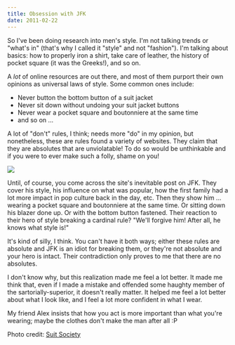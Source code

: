 ```yaml
---
title: Obsession with JFK
date: 2011-02-22
---
```



So I've been doing research into men's style. I'm not talking trends or "what's in" (that's why I called it "style" and not "fashion"). I'm talking about basics: how to properly iron a shirt, take care of leather, the history of pocket square (it was the Greeks!), and so on.

A _lot_ of online resources are out there, and most of them purport their own opinions as universal laws of style. Some common ones include:

- Never button the bottom button of a suit jacket
- Never sit down without undoing your suit jacket buttons
- Never wear a pocket square and&nbsp;boutonniere&nbsp;at the same time
- and so on ...

A lot of "don't" rules, I think; needs more "do" in my opinion, but nonetheless, these are rules found a variety of websites. They claim that they are absolutes that are unviolatable! To do so would be unthinkable and if you were to ever make such a folly, shame on you!

 ![](AC1A0BCBB90E4A6981394509D3950494.png)

Until, of course, you come across the site's inevitable post on JFK. They cover his style, his influence on what was popular, how the first family had a lot more impact in pop culture back in the day, etc. Then they show him ... wearing a pocket square and boutonniere at the same time. Or sitting down his blazer done up. Or with the bottom button fastened. Their reaction to their hero of style breaking a cardinal rule? "We'll forgive him! After all, he knows what style is!"

It's kind of silly, I think. You can't have it both ways; either these rules are absolute and JFK is an idiot for breaking them, or they're not absolute and your hero is intact. Their contradiction only proves to me that there are no absolutes.

I don't know why, but this realization made me feel a lot better. It made me think that, even if I made a mistake and offended some haughty member of the sartorially-superior, it doesn't really matter. It helped me feel a lot better about what I look like, and I feel a lot more confident in what I wear.

My friend Alex insists that how you act is more important than what you're wearing; maybe the clothes don't make the man after all :P

Photo credit: [Suit Society](http://www.suitsociety.com/jfk/)


  